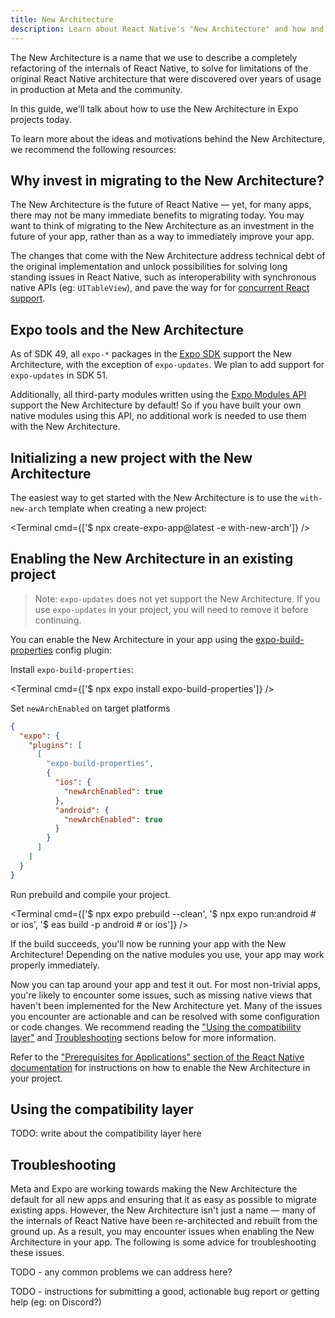 ```yaml
---
title: New Architecture
description: Learn about React Native's "New Architecture" and how and why to migrate to it
---
```



The New Architecture is a name that we use to describe a completely refactoring of the internals of React Native, to solve for limitations of the original React Native architecture that were discovered over years of usage in production at Meta and the community.

In this guide, we'll talk about how to use the New Architecture in Expo projects today.

To learn more about the ideas and motivations behind the New Architecture, we recommend the following resources:

<BoxLink
  title="Introduction to the New Architecture"
  description="A starting point for exploring the various topics related to the New Architecture."
  href="https://reactnative.dev/docs/the-new-architecture/landing-page"
  Icon={BookOpen02Icon}
/>

<BoxLink
  title="Why a New Architecture"
  description="A high level overview of the motivations behind the New Architecture."
  href="https://reactnative.dev/docs/the-new-architecture/why"
  Icon={BookOpen02Icon}
/>

## Why invest in migrating to the New Architecture?

The New Architecture is the future of React Native — yet, for many apps, there may not be many immediate benefits to migrating today. You may want to think of migrating to the New Architecture as an investment in the future of your app, rather than as a way to immediately improve your app.

The changes that come with the New Architecture address technical debt of the original implementation and unlock possibilities for solving long standing issues in React Native, such as interoperability with synchronous native APIs (eg: `UITableView`), and pave the way for for [concurrent React support](https://react.dev/blog/2022/03/29/react-v18#what-is-concurrent-react).

## Expo tools and the New Architecture

As of SDK 49, all `expo-*` packages in the [Expo SDK](/versions/latest/) support the New Architecture, with the exception of `expo-updates`. We plan to add support for `expo-updates` in SDK 51.

Additionally, all third-party modules written using the [Expo Modules API](/modules/overview/) support the New Architecture by default! So if you have built your own native modules using this API, no additional work is needed to use them with the New Architecture.

## Initializing a new project with the New Architecture

The easiest way to get started with the New Architecture is to use the `with-new-arch` template when creating a new project:

<Terminal cmd={['$ npx create-expo-app@latest -e with-new-arch']} />

## Enabling the New Architecture in an existing project

> Note: `expo-updates` does not yet support the New Architecture. If you use `expo-updates` in your project, you will need to remove it before continuing.

You can enable the New Architecture in your app using the [expo-build-properties](/versions/latest/sdk/build-properties/) config plugin:

<Step label="1">

Install `expo-build-properties`:

<Terminal cmd={['$ npx expo install expo-build-properties']} />

</Step>

<Step label="2">

Set `newArchEnabled` on target platforms

```json
{
  "expo": {
    "plugins": [
      [
        "expo-build-properties",
        {
          "ios": {
            "newArchEnabled": true
          },
          "android": {
            "newArchEnabled": true
          }
        }
      ]
    ]
  }
}
```

</Step>

<Step label="3">

Run prebuild and compile your project.

<Terminal cmd={['$ npx expo prebuild --clean', '$ npx expo run:android # or ios', '$ eas build -p android # or ios']} />

</Step>

If the build succeeds, you'll now be running your app with the New Architecture! Depending on the native modules you use, your app may work properly immediately.

Now you can tap around your app and test it out. For most non-trivial apps, you're likely to encounter some issues, such as missing native views that haven't been implemented for the New Architecture yet. Many of the issues you encounter are actionable and can be resolved with some configuration or code changes. We recommend reading the ["Using the compatibility layer"]() and [Troubleshooting](#troubleshooting) sections below for more information.

<Collapsible summary="Are you enabling the New Architecture in a bare React Native app?">

Refer to the ["Prerequisites for Applications" section of the React Native documentation](https://reactnative.dev/docs/new-architecture-app-intro) for instructions on how to enable the New Architecture in your project.

</Collapsible>

## Using the compatibility layer

TODO: write about the compatibility layer here

## Troubleshooting

Meta and Expo are working towards making the New Architecture the default for all new apps and ensuring that it as easy as possible to migrate existing apps. However, the New Architecture isn't just a name — many of the internals of React Native have been re-architected and rebuilt from the ground up. As a result, you may encounter issues when enabling the New Architecture in your app. The following is some advice for troubleshooting these issues.

<Collapsible summary="My build failed after enabling the New Architecture">

TODO - any common problems we can address here?

</Collapsible>

<Collapsible summary="Still stuck? Ask for help!">

TODO - instructions for submitting a good, actionable bug report or getting help (eg: on Discord?)

</Collapsible>

